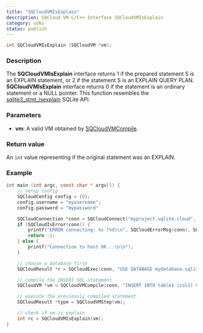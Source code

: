 ```yaml
---
title: "SQCloudVMIsExplain"
description: SQCloud VM C/C++ Interface SQCloudVMIsExplain
category: sdks
status: publish
---
```


```c
int SQCloudVMIsExplain (SQCloudVM *vm);
```

### Description
The **SQCloudVMIsExplain** interface returns 1 if the prepared statement S is an EXPLAIN statement, or 2 if the statement S is an EXPLAIN QUERY PLAN. **SQCloudVMIsExplain** interface returns 0 if the statement is an ordinary statement or a NULL pointer. This function resembles the [sqlite3_stmt_isexplain](https://www.sqlite.org/c3ref/stmt_isexplain.html) SQLite API.

### Parameters
* **vm**: A valid VM obtained by [SQCloudVMCompile](/docs/sdks/c/sqcloudvmcompile).

### Return value
An `int` value representing if the original statement was an EXPLAIN.

### Example
```c
int main (int argc, const char * argv[]) {
    // setup config
    SQCloudConfig config = {0};
    config.username = "myusername";
    config.password = "mypassword"

    SQCloudConnection *conn = SQCloudConnect("myproject.sqlite.cloud", SQCLOUD_DEFAULT_PORT, &config);
    if (SQCloudIsError(conn)) {
        printf("ERROR connecting: %s (%d)\n", SQCloudErrorMsg(conn), SQCloudErrorCode(conn));
        return -1;
    } else {
        printf("Connection to host OK...\n\n");
    }

    // choose a database first
    SQCloudResult *r = SQCloudExec(conn, "USE DATABASE mydatabase.sqlite;");

    // compile the INSERT SQL statement
    SQCloudVM *vm = SQCloudVMCompile(conn, "INSERT INTO table1 (col1) VALUES ('Hello World');", -1, NULL);

    // execute the previously compiled statement
    SQCloudResult *type = SQCloudVMStep(vm);

    // check if vm is explain
    int rc = SQCloudVMIsExplain(vm);
}
```